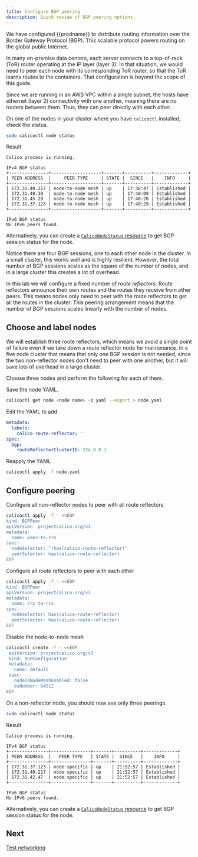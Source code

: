 ```yaml
---
title: Configure BGP peering
description: Quick review of BGP peering options.
---
```


We have configured {{prodname}} to distribute routing information over the
Border Gateway Protocol (BGP). This scalable protocol powers routing on the global
public Internet.

In many on-premise data centers, each server connects to a top-of-rack (ToR) router
operating at the IP layer (layer 3). In that situation, we would need to peer each node
with its corresponding ToR router, so that the ToR learns routes to the containers. That
configuration is beyond the scope of this guide.

Since we are running in an AWS VPC within a single subnet, the hosts have ethernet (layer 2)
connectivity with one another, meaning there are no routers between them. Thus, they can peer
directly with each other.

On one of the nodes in your cluster where you have `calicoctl` installed, check the status.

```bash
sudo calicoctl node status
```

Result

```
Calico process is running.

IPv4 BGP status
+---------------+-------------------+-------+----------+-------------+
| PEER ADDRESS  |     PEER TYPE     | STATE |  SINCE   |    INFO     |
+---------------+-------------------+-------+----------+-------------+
| 172.31.40.217 | node-to-node mesh | up    | 17:38:47 | Established |
| 172.31.40.30  | node-to-node mesh | up    | 17:40:09 | Established |
| 172.31.45.29  | node-to-node mesh | up    | 17:40:20 | Established |
| 172.31.37.123 | node-to-node mesh | up    | 17:40:29 | Established |
+---------------+-------------------+-------+----------+-------------+

IPv6 BGP status
No IPv6 peers found.
```

Alternatively, you can create a [`CalicoNodeStatus` resource](../../../reference/resources/caliconodestatus.mdx) to get BGP session status for the node.

Notice there are four BGP sessions, one to each other node in the cluster. In a small cluster, this
works well and is highly resilient. However, the total number of BGP sessions scales as the square
of the number of nodes, and in a large cluster this creates a lot of overhead.

In this lab we will configure a fixed number of _route reflectors_. Route reflectors announce their
own routes and the routes they receive from other peers. This means nodes only need to peer with the
route reflectors to get all the routes in the cluster. This peering arrangement means that the number
of BGP sessions scales linearly with the number of nodes.

## Choose and label nodes

We will establish three route reflectors, which means we avoid a single point of failure even if we take down
a route reflector node for maintenance. In a five node cluster that means that only one BGP session is not
needed, since the two non-reflector nodes don't need to peer with one another, but it will save lots of overhead
in a large cluster.

Choose three nodes and perform the following for each of them.

Save the node YAML.

```bash
calicoctl get node <node name> -o yaml --export > node.yaml
```

Edit the YAML to add

```yaml
metadata:
  labels:
    calico-route-reflector: ''
spec:
  bgp:
    routeReflectorClusterID: 224.0.0.1
```

Reapply the YAML

```bash
calicoctl apply -f node.yaml
```

## Configure peering

Configure all non-reflector nodes to peer with all route reflectors

```bash
calicoctl apply -f - <<EOF
kind: BGPPeer
apiVersion: projectcalico.org/v3
metadata:
  name: peer-to-rrs
spec:
  nodeSelector: "!has(calico-route-reflector)"
  peerSelector: has(calico-route-reflector)
EOF
```

Configure all route reflectors to peer with each other

```bash
calicoctl apply -f - <<EOF
kind: BGPPeer
apiVersion: projectcalico.org/v3
metadata:
  name: rrs-to-rrs
spec:
  nodeSelector: has(calico-route-reflector)
  peerSelector: has(calico-route-reflector)
EOF
```

Disable the node-to-node mesh

```bash
calicoctl create -f - <<EOF
 apiVersion: projectcalico.org/v3
 kind: BGPConfiguration
 metadata:
   name: default
 spec:
   nodeToNodeMeshEnabled: false
   asNumber: 64512
EOF
```

On a non-reflector node, you should now see only three peerings.

```bash
sudo calicoctl node status
```

Result

```
Calico process is running.

IPv4 BGP status
+---------------+---------------+-------+----------+-------------+
| PEER ADDRESS  |   PEER TYPE   | STATE |  SINCE   |    INFO     |
+---------------+---------------+-------+----------+-------------+
| 172.31.37.123 | node specific | up    | 21:52:57 | Established |
| 172.31.40.217 | node specific | up    | 21:52:57 | Established |
| 172.31.42.47  | node specific | up    | 21:52:57 | Established |
+---------------+---------------+-------+----------+-------------+

IPv6 BGP status
No IPv6 peers found.
```

Alternatively, you can create a [`CalicoNodeStatus` resource](../../../reference/resources/caliconodestatus.mdx) to get BGP session status for the node.

## Next

[Test networking](test-networking.mdx)
